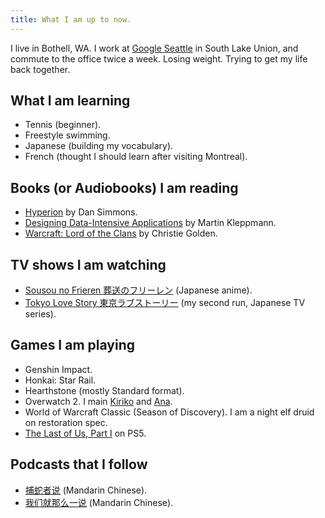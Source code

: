 ```yaml
---
title: What I am up to now.
---
```


I live in Bothell, WA. I work at [Google
Seattle](https://www.google.com/about/careers/applications/locations/seattle-kirkland-bellevue-redmond/)
in South Lake Union, and commute to the office twice a week. Losing weight.
Trying to get my life back together.

## What I am learning

- Tennis (beginner).
- Freestyle swimming.
- Japanese (building my vocabulary).
- French (thought I should learn after visiting Montreal).

## Books (or Audiobooks) I am reading

- [Hyperion](<https://en.wikipedia.org/wiki/Hyperion_(Simmons_novel)>) by Dan
  Simmons.
- [Designing Data-Intensive Applications](https://dataintensive.net/) by Martin
  Kleppmann.
- [Warcraft: Lord of the Clans](https://wow.gamepedia.com/Lord_of_the_Clans) by
  Christie Golden.

## TV shows I am watching

- [Sousou no Frieren 葬送のフリーレン](https://myanimelist.net/anime/52991/Sousou_no_Frieren) (Japanese anime).
- [Tokyo Love Story 東京ラブストーリー](https://www.imdb.com/title/tt0206518/)
  (my second run, Japanese TV series).

## Games I am playing

- Genshin Impact.
- Honkai: Star Rail.
- Hearthstone (mostly Standard format).
- Overwatch 2. I main
  [Kiriko](https://overwatch.blizzard.com/en-us/heroes/kiriko/) and
  [Ana](https://overwatch.blizzard.com/en-us/heroes/ana/).
- World of Warcraft Classic (Season of Discovery). I am a night elf druid on
  restoration spec.
- [The Last of Us, Part I](https://www.thelastofus.playstation.com/) on PS5.

## Podcasts that I follow

- [捕蛇者说](https://pythonhunter.org/) (Mandarin Chinese).
- [我们就那么一说](https://www.youtube.com/channel/UC2h2IIOX9w2lPlxvXEp441Q) (Mandarin Chinese).
